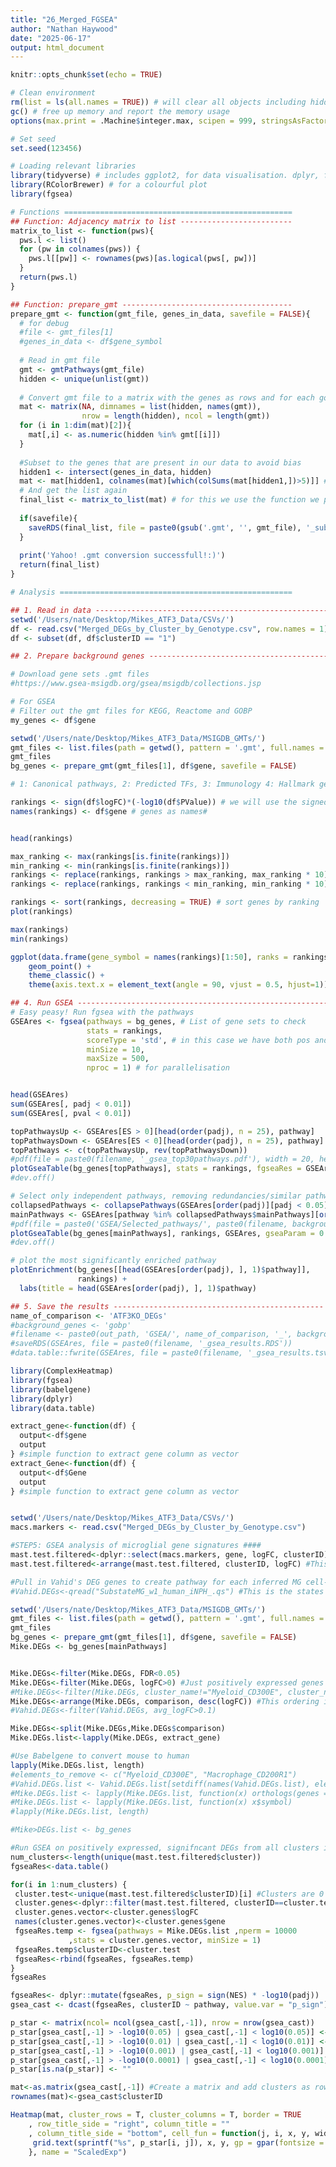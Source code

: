 ```yaml
---
title: "26_Merged_FGSEA"
author: "Nathan Haywood"
date: "2025-06-17"
output: html_document
---
```


```r
knitr::opts_chunk$set(echo = TRUE)
```

```r
# Clean environment
rm(list = ls(all.names = TRUE)) # will clear all objects including hidden objects
gc() # free up memory and report the memory usage
options(max.print = .Machine$integer.max, scipen = 999, stringsAsFactors = F, dplyr.summarise.inform = F) # avoid truncated output in R console and scientific notation

# Set seed
set.seed(123456)

# Loading relevant libraries 
library(tidyverse) # includes ggplot2, for data visualisation. dplyr, for data manipulation.
library(RColorBrewer) # for a colourful plot
library(fgsea)
```


```r
# Functions ===================================================
## Function: Adjacency matrix to list -------------------------
matrix_to_list <- function(pws){
  pws.l <- list()
  for (pw in colnames(pws)) {
    pws.l[[pw]] <- rownames(pws)[as.logical(pws[, pw])]
  }
  return(pws.l)
}

## Function: prepare_gmt --------------------------------------
prepare_gmt <- function(gmt_file, genes_in_data, savefile = FALSE){
  # for debug
  #file <- gmt_files[1]
  #genes_in_data <- df$gene_symbol
  
  # Read in gmt file
  gmt <- gmtPathways(gmt_file)
  hidden <- unique(unlist(gmt))
  
  # Convert gmt file to a matrix with the genes as rows and for each go annotation (columns) the values are 0 or 1
  mat <- matrix(NA, dimnames = list(hidden, names(gmt)),
                nrow = length(hidden), ncol = length(gmt))
  for (i in 1:dim(mat)[2]){
    mat[,i] <- as.numeric(hidden %in% gmt[[i]])
  }
  
  #Subset to the genes that are present in our data to avoid bias
  hidden1 <- intersect(genes_in_data, hidden)
  mat <- mat[hidden1, colnames(mat)[which(colSums(mat[hidden1,])>5)]] # filter for gene sets with more than 5 genes annotated
  # And get the list again
  final_list <- matrix_to_list(mat) # for this we use the function we previously defined
  
  if(savefile){
    saveRDS(final_list, file = paste0(gsub('.gmt', '', gmt_file), '_subset_', format(Sys.time(), '%d%m'), '.RData'))
  }
  
  print('Yahoo! .gmt conversion successfull!:)')
  return(final_list)
}

# Analysis ====================================================

## 1. Read in data -----------------------------------------------------------
setwd('/Users/nate/Desktop/Mikes_ATF3_Data/CSVs/')
df <- read.csv("Merged_DEGs_by_Cluster_by_Genotype.csv", row.names = 1)
df <- subset(df, df$clusterID == "1")

## 2. Prepare background genes -----------------------------------------------

# Download gene sets .gmt files
#https://www.gsea-msigdb.org/gsea/msigdb/collections.jsp

# For GSEA
# Filter out the gmt files for KEGG, Reactome and GOBP
my_genes <- df$gene

setwd('/Users/nate/Desktop/Mikes_ATF3_Data/MSIGDB_GMTs/')
gmt_files <- list.files(path = getwd(), pattern = '.gmt', full.names = TRUE)
gmt_files
bg_genes <- prepare_gmt(gmt_files[1], df$gene, savefile = FALSE)

# 1: Canonical pathways, 2: Predicted TFs, 3: Immunology 4: Hallmark genes,
```

```r
rankings <- sign(df$logFC)*(-log10(df$PValue)) # we will use the signed p values from spatial DGE as ranking
names(rankings) <- df$gene # genes as names#


head(rankings)

max_ranking <- max(rankings[is.finite(rankings)])
min_ranking <- min(rankings[is.finite(rankings)])
rankings <- replace(rankings, rankings > max_ranking, max_ranking * 10)
rankings <- replace(rankings, rankings < min_ranking, min_ranking * 10)

rankings <- sort(rankings, decreasing = TRUE) # sort genes by ranking
plot(rankings)

max(rankings)
min(rankings)
```


```r
ggplot(data.frame(gene_symbol = names(rankings)[1:50], ranks = rankings[1:50]), aes(gene_symbol, ranks)) + 
	geom_point() +
	theme_classic() + 
	theme(axis.text.x = element_text(angle = 90, vjust = 0.5, hjust=1))
```


```r
## 4. Run GSEA ---------------------------------------------------------------
# Easy peasy! Run fgsea with the pathways 
GSEAres <- fgsea(pathways = bg_genes, # List of gene sets to check
                 stats = rankings,
                 scoreType = 'std', # in this case we have both pos and neg rankings. if only pos or neg, set to 'pos', 'neg'
                 minSize = 10,
                 maxSize = 500,
                 nproc = 1) # for parallelisation


head(GSEAres)
sum(GSEAres[, padj < 0.01])
sum(GSEAres[, pval < 0.01])

topPathwaysUp <- GSEAres[ES > 0][head(order(padj), n = 25), pathway]
topPathwaysDown <- GSEAres[ES < 0][head(order(padj), n = 25), pathway]
topPathways <- c(topPathwaysUp, rev(topPathwaysDown))
#pdf(file = paste0(filename, '_gsea_top30pathways.pdf'), width = 20, height = 15)
plotGseaTable(bg_genes[topPathways], stats = rankings, fgseaRes = GSEAres, gseaParam = 0.5)
#dev.off()

# Select only independent pathways, removing redundancies/similar pathways
collapsedPathways <- collapsePathways(GSEAres[order(padj)][padj < 0.05], bg_genes, rankings)
mainPathways <- GSEAres[pathway %in% collapsedPathways$mainPathways][order(-NES), pathway]
#pdf(file = paste0('GSEA/Selected_pathways/', paste0(filename, background_genes, '_gsea_mainpathways.pdf')), width = 20, height = 15)
plotGseaTable(bg_genes[mainPathways], rankings, GSEAres, gseaParam = 0.5)
#dev.off()

# plot the most significantly enriched pathway
plotEnrichment(bg_genes[[head(GSEAres[order(padj), ], 1)$pathway]],
               rankings) + 
  labs(title = head(GSEAres[order(padj), ], 1)$pathway)

## 5. Save the results -----------------------------------------------
name_of_comparison <- 'ATF3KO_DEGs'
#background_genes <- 'gobp'
#filename <- paste0(out_path, 'GSEA/', name_of_comparison, '_', background_genes) 
#saveRDS(GSEAres, file = paste0(filename, '_gsea_results.RDS'))
#data.table::fwrite(GSEAres, file = paste0(filename, '_gsea_results.tsv'), sep = "\t", sep2 = c("", " ", ""))
```


```r
library(ComplexHeatmap)
library(fgsea)
library(babelgene)
library(dplyr)
library(data.table)

extract_gene<-function(df) {
  output<-df$gene
  output
} #simple function to extract gene column as vector
extract_Gene<-function(df) {
  output<-df$Gene
  output
} #simple function to extract gene column as vector


setwd('/Users/nate/Desktop/Mikes_ATF3_Data/CSVs/')
macs.markers <- read.csv("Merged_DEGs_by_Cluster_by_Genotype.csv")

#STEP5: GSEA analysis of microglial gene signatures ####
mast.test.filtered<-dplyr::select(macs.markers, gene, logFC, clusterID)
mast.test.filtered<-arrange(mast.test.filtered, clusterID, logFC) #This ordering is critical to get correct results 

#Pull in Vahid's DEG genes to create pathway for each inferred MG cell-type 
#Vahid.DEGs<-qread("SubstateMG_w1_human_iNPH_.qs") #This is the states broken down in more detail 

setwd('/Users/nate/Desktop/Mikes_ATF3_Data/MSIGDB_GMTs/')
gmt_files <- list.files(path = getwd(), pattern = '.gmt', full.names = TRUE)
gmt_files
bg_genes <- prepare_gmt(gmt_files[1], df$gene, savefile = FALSE)
Mike.DEGs <- bg_genes[mainPathways]


Mike.DEGs<-filter(Mike.DEGs, FDR<0.05)
Mike.DEGs<-filter(Mike.DEGs, logFC>0) #Just positively expressed genes
#Mike.DEGs<-filter(Mike.DEGs, cluster_name!="Myeloid_CD300E", cluster_name!="Macrophage_CD200R1")
Mike.DEGs<-arrange(Mike.DEGs, comparison, desc(logFC)) #This ordering is critical to get correct results 
#Vahid.DEGs<-filter(Vahid.DEGs, avg_logFC>0.1)

Mike.DEGs<-split(Mike.DEGs,Mike.DEGs$comparison)
Mike.DEGs.list<-lapply(Mike.DEGs, extract_gene)

#Use Babelgene to convert mouse to human 
lapply(Mike.DEGs.list, length)
#elements_to_remove <- c("Myeloid_CD300E", "Macrophage_CD200R1")
#Vahid.DEGs.list <- Vahid.DEGs.list[setdiff(names(Vahid.DEGs.list), elements_to_remove)]
#Mike.DEGs.list <- lapply(Mike.DEGs.list, function(x) orthologs(genes = x, species = "mouse", human = TRUE, top=TRUE))
#Mike.DEGs.list <- lapply(Mike.DEGs.list, function(x) x$symbol)
#lapply(Mike.DEGs.list, length)

#Mike>DEGs.list <- bg_genes

#Run GSEA on positively expressed, signifncant DEGs from all clusters in Gerrits using fgsea (turn this into a function?)
num_clusters<-length(unique(mast.test.filtered$cluster))
fgseaRes<-data.table()

for(i in 1:num_clusters) { 
 cluster.test<-unique(mast.test.filtered$clusterID)[i] #Clusters are 0 indexed in Seurat and Liger 
 cluster.genes<-dplyr::filter(mast.test.filtered, clusterID==cluster.test)
 cluster.genes.vector<-cluster.genes$logFC
 names(cluster.genes.vector)<-cluster.genes$gene
 fgseaRes.temp <- fgsea(pathways = Mike.DEGs.list ,nperm = 10000
             ,stats = cluster.genes.vector, minSize = 1)
 fgseaRes.temp$clusterID<-cluster.test
 fgseaRes<-rbind(fgseaRes, fgseaRes.temp)
}
fgseaRes 

fgseaRes<- dplyr::mutate(fgseaRes, p_sign = sign(NES) * -log10(padj))
gsea_cast <- dcast(fgseaRes, clusterID ~ pathway, value.var = "p_sign")

p_star <- matrix(ncol= ncol(gsea_cast[,-1]), nrow = nrow(gsea_cast))
p_star[gsea_cast[,-1] > -log10(0.05) | gsea_cast[,-1] < log10(0.05)] <- "*"
p_star[gsea_cast[,-1] > -log10(0.01) | gsea_cast[,-1] < log10(0.01)] <- "**"
p_star[gsea_cast[,-1] > -log10(0.001) | gsea_cast[,-1] < log10(0.001)] <- "***"
p_star[gsea_cast[,-1] > -log10(0.0001) | gsea_cast[,-1] < log10(0.0001)] <- "****"
p_star[is.na(p_star)] <- ""

mat<-as.matrix(gsea_cast[,-1]) #Create a matrix and add clusters as rownames 
rownames(mat)<-gsea_cast$clusterID

Heatmap(mat, cluster_rows = T, cluster_columns = T, border = TRUE
    , row_title_side = "right", column_title = ""
    , column_title_side = "bottom", cell_fun = function(j, i, x, y, width, height, fill) {
     grid.text(sprintf("%s", p_star[i, j]), x, y, gp = gpar(fontsize = 10))
    }, name = "ScaledExp")

```















